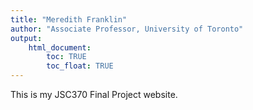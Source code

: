 ```yaml
---
title: "Meredith Franklin"
author: "Associate Professor, University of Toronto"
output: 
    html_document:
        toc: TRUE
        toc_float: TRUE
---
```


This is my JSC370 Final Project website.